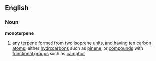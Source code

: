 ==English==
===Noun===
'''monoterpene'''
#{{chemistry}} any [[terpene]] formed from two [[isoprene]] [[unit]]s, and having ten [[carbon]] [[atom]]s; either  [[hydrocarbon]]s such as [[pinene]], or [[compound]]s with [[functional group]]s such as [[camphor]]